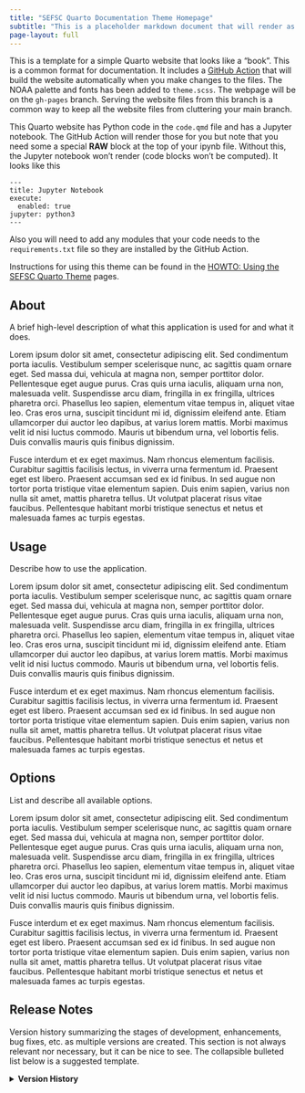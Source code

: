 ```yaml
---
title: "SEFSC Quarto Documentation Theme Homepage"
subtitle: "This is a placeholder markdown document that will render as the index.html page for the documentation site. Replace content as desired."
page-layout: full
---
```


This is a template for a simple Quarto website that looks like a "book". This is a common format for documentation. It includes a [GitHub Action](https://github.com/nmfs-opensci/NOAA-quarto-simple-python/blob/main/.github/workflows/render-and-publish.yml) that will build the website automatically when you make changes to the files. The NOAA palette and fonts has been added to `theme.scss`. The webpage will be on the `gh-pages` branch. Serving the website files from this branch is a common way to keep all the website files from cluttering your main branch. 

This Quarto website has Python code in the `code.qmd` file and has a Jupyter notebook. The GitHub Action will render those for you but note that you need some a special **RAW** block at the top of your ipynb file. Without this, the Jupyter notebook won't render (code blocks won't be computed). It looks like this
```
---
title: Jupyter Notebook
execute:
  enabled: true
jupyter: python3
---
```
Also you will need to add any modules that your code needs to the `requirements.txt` file so they are installed by the GitHub Action.

Instructions for using this theme can be found in the [HOWTO: Using the SEFSC Quarto Theme](/content/howto/setup.qmd) pages.

## About

A brief high-level description of what this application is used for and what it does.

Lorem ipsum dolor sit amet, consectetur adipiscing elit. Sed condimentum porta iaculis. Vestibulum semper scelerisque nunc, ac sagittis quam ornare eget. Sed massa dui, vehicula at magna non, semper porttitor dolor. Pellentesque eget augue purus. Cras quis urna iaculis, aliquam urna non, malesuada velit. Suspendisse arcu diam, fringilla in ex fringilla, ultrices pharetra orci. Phasellus leo sapien, elementum vitae tempus in, aliquet vitae leo. Cras eros urna, suscipit tincidunt mi id, dignissim eleifend ante. Etiam ullamcorper dui auctor leo dapibus, at varius lorem mattis. Morbi maximus velit id nisi luctus commodo. Mauris ut bibendum urna, vel lobortis felis. Duis convallis mauris quis finibus dignissim.

Fusce interdum et ex eget maximus. Nam rhoncus elementum facilisis. Curabitur sagittis facilisis lectus, in viverra urna fermentum id. Praesent eget est libero. Praesent accumsan sed ex id finibus. In sed augue non tortor porta tristique vitae elementum sapien. Duis enim sapien, varius non nulla sit amet, mattis pharetra tellus. Ut volutpat placerat risus vitae faucibus. Pellentesque habitant morbi tristique senectus et netus et malesuada fames ac turpis egestas.

## Usage

Describe how to use the application.

Lorem ipsum dolor sit amet, consectetur adipiscing elit. Sed condimentum porta iaculis. Vestibulum semper scelerisque nunc, ac sagittis quam ornare eget. Sed massa dui, vehicula at magna non, semper porttitor dolor. Pellentesque eget augue purus. Cras quis urna iaculis, aliquam urna non, malesuada velit. Suspendisse arcu diam, fringilla in ex fringilla, ultrices pharetra orci. Phasellus leo sapien, elementum vitae tempus in, aliquet vitae leo. Cras eros urna, suscipit tincidunt mi id, dignissim eleifend ante. Etiam ullamcorper dui auctor leo dapibus, at varius lorem mattis. Morbi maximus velit id nisi luctus commodo. Mauris ut bibendum urna, vel lobortis felis. Duis convallis mauris quis finibus dignissim.

Fusce interdum et ex eget maximus. Nam rhoncus elementum facilisis. Curabitur sagittis facilisis lectus, in viverra urna fermentum id. Praesent eget est libero. Praesent accumsan sed ex id finibus. In sed augue non tortor porta tristique vitae elementum sapien. Duis enim sapien, varius non nulla sit amet, mattis pharetra tellus. Ut volutpat placerat risus vitae faucibus. Pellentesque habitant morbi tristique senectus et netus et malesuada fames ac turpis egestas.

## Options

List and describe all available options.

Lorem ipsum dolor sit amet, consectetur adipiscing elit. Sed condimentum porta iaculis. Vestibulum semper scelerisque nunc, ac sagittis quam ornare eget. Sed massa dui, vehicula at magna non, semper porttitor dolor. Pellentesque eget augue purus. Cras quis urna iaculis, aliquam urna non, malesuada velit. Suspendisse arcu diam, fringilla in ex fringilla, ultrices pharetra orci. Phasellus leo sapien, elementum vitae tempus in, aliquet vitae leo. Cras eros urna, suscipit tincidunt mi id, dignissim eleifend ante. Etiam ullamcorper dui auctor leo dapibus, at varius lorem mattis. Morbi maximus velit id nisi luctus commodo. Mauris ut bibendum urna, vel lobortis felis. Duis convallis mauris quis finibus dignissim.

Fusce interdum et ex eget maximus. Nam rhoncus elementum facilisis. Curabitur sagittis facilisis lectus, in viverra urna fermentum id. Praesent eget est libero. Praesent accumsan sed ex id finibus. In sed augue non tortor porta tristique vitae elementum sapien. Duis enim sapien, varius non nulla sit amet, mattis pharetra tellus. Ut volutpat placerat risus vitae faucibus. Pellentesque habitant morbi tristique senectus et netus et malesuada fames ac turpis egestas.

## Release Notes

Version history summarizing the stages of development, enhancements, bug fixes, etc. as multiple versions are created. This section is not always relevant nor necessary, but it can be nice to see. The collapsible bulleted list below is a suggested template.

<details>
  <summary>
    <b> Version History </b>
  </summary>
  <ul>
    <li> <b>Version 1.0</b> (Sep 2023): Initial version </li>
    <li> <b>Version 1.1</b> (Mon YYYY): Revised to include:
      <ul>
        <li> Lorem ipsum dolor sit amet, consectetur adipiscing elit. Sed condimentum porta iaculis. Vestibulum semper scelerisque nunc, ac sagittis quam ornare eget. Sed massa dui, vehicula at magna non, semper porttitor dolor. Pellentesque eget augue purus. </li>
        <li> Cras quis urna iaculis, aliquam urna non, malesuada velit. Suspendisse arcu diam, fringilla in ex fringilla, ultrices pharetra orci. Phasellus leo sapien, elementum vitae tempus in, aliquet vitae leo. Cras eros urna, suscipit tincidunt mi id, dignissim eleifend ante. </li> 
        <li> Etiam ullamcorper dui auctor leo dapibus, at varius lorem mattis. Morbi maximus velit id nisi luctus commodo. Mauris ut bibendum urna, vel lobortis felis. Duis convallis mauris quis finibus dignissim. </li>
      </ul> </li>
    <li> <b>Version 2.0</b> (Mon YYYY): Fusce interdum et ex eget maximus. Nam rhoncus elementum facilisis. Curabitur sagittis facilisis lectus, in viverra urna fermentum id. Praesent eget est libero. Praesent accumsan sed ex id finibus. In sed augue non tortor porta tristique vitae elementum sapien. Duis enim sapien, varius non nulla sit amet, mattis pharetra tellus. Ut volutpat placerat risus vitae faucibus. Pellentesque habitant morbi tristique senectus et netus et malesuada fames ac turpis egestas. </li>
  </ul>
</details>